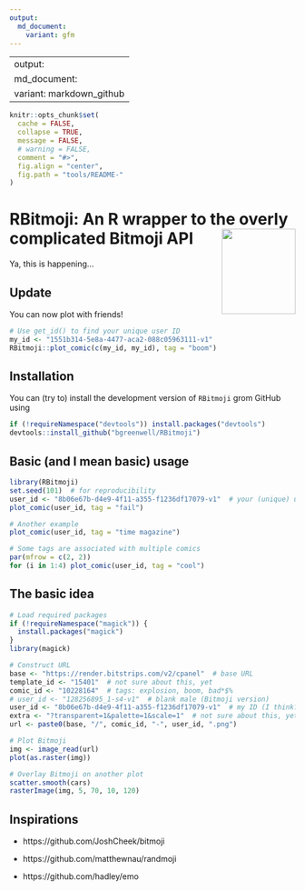 ```yaml
---
output:
  md_document:
    variant: gfm
---
```


---
output:
  md_document:
    variant: markdown_github
---

```r
knitr::opts_chunk$set(
  cache = FALSE,
  collapse = TRUE,
  message = FALSE, 
  # warning = FALSE,
  comment = "#>",
  fig.align = "center",
  fig.path = "tools/README-"
)
```

# RBitmoji: An R wrapper to the overly complicated Bitmoji API <img src="tools/RBitmoji-logo.png" align="right" width="130" height="150" />

Ya, this is happening...


## Update

You can now plot with friends!

```r
# Use get_id() to find your unique user ID
my_id <- "1551b314-5e8a-4477-aca2-088c05963111-v1"
RBitmoji::plot_comic(c(my_id, my_id), tag = "boom")
```


## Installation

You can (try to) install the development version of `RBitmoji` grom GitHub using
```r
if (!requireNamespace("devtools")) install.packages("devtools")
devtools::install_github("bgreenwell/RBitmoji")
```

## Basic (and I mean basic) usage

```r
library(RBitmoji)
set.seed(101)  # for reproducibility
user_id <- "8b06e67b-d4e9-4f11-a355-f1236df17079-v1"  # your (unique) user ID
plot_comic(user_id, tag = "fail")

# Another example
plot_comic(user_id, tag = "time magazine")

# Some tags are associated with multiple comics
par(mfrow = c(2, 2))
for (i in 1:4) plot_comic(user_id, tag = "cool")
```

## The basic idea

```r
# Load required packages
if (!requireNamespace("magick")) {
  install.packages("magick")
}
library(magick)

# Construct URL
base <- "https://render.bitstrips.com/v2/cpanel"  # base URL
template_id <- "15401"  # not sure about this, yet
comic_id <- "10228164"  # tags: explosion, boom, bad*$%
# user_id <- "128256895_1-s4-v1"  # blank male (Bitmoji version)
user_id <- "8b06e67b-d4e9-4f11-a355-f1236df17079-v1"  # my ID (I think?)
extra <- "?transparent=1&palette=1&scale=1"  # not sure about this, yet
url <- paste0(base, "/", comic_id, "-", user_id, ".png")

# Plot Bitmoji
img <- image_read(url)
plot(as.raster(img))

# Overlay Bitmoji on another plot
scatter.smooth(cars)
rasterImage(img, 5, 70, 10, 120)
```

## Inspirations

* https://github.com/JoshCheek/bitmoji

* https://github.com/matthewnau/randmoji

* https://github.com/hadley/emo
